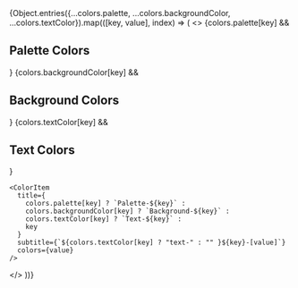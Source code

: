 

<Meta title="Colors" />

<ColorPalette>
{Object.entries({...colors.palette, ...colors.backgroundColor, ...colors.textColor}).map(([key, value], index) => (
  <>
    {colors.palette[key] && <h2>Palette Colors</h2>}
    {colors.backgroundColor[key] && <h2>Background Colors</h2>}
    {colors.textColor[key] && <h2>Text Colors</h2>}
    
    <ColorItem 
      title={
        colors.palette[key] ? `Palette-${key}` :
        colors.backgroundColor[key] ? `Background-${key}` :
        colors.textColor[key] ? `Text-${key}` :
        key
      } 
      subtitle={`${colors.textColor[key] ? "text-" : "" }${key}-[value]`} 
      colors={value} 
    />
  </>
))}
</ColorPalette>